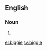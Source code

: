 ==English==

===Noun===
{{en-noun}}
# {{alternative spelling of|biggy|lang=en}}

[[el:biggie]]
[[sv:biggie]]